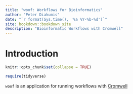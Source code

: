 ```yaml
--- 
title: "woof: Workflows for Bioinformatics"
author: "Peter Diakumis"
date: "`r format(Sys.time(), '%a %Y-%b-%d')`"
site: bookdown::bookdown_site
description: "Bioinformatic Workflows with Cromwell"
---
```


# Introduction {-}

```r
knitr::opts_chunk$set(collapse = TRUE)
```

```r
require(tidyverse)
```

`woof` is an application for running workflows with 
[Cromwell](https://cromwell.readthedocs.io/en/stable/)



